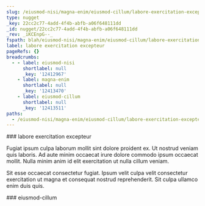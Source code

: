 ```yaml
---
slug: /eiusmod-nisi/magna-enim/eiusmod-cillum/labore-exercitation-excepteur
type: nugget
_key: 22cc2c77-4add-4f4b-abfb-a06f648111dd
_id: nugget/22cc2c77-4add-4f4b-abfb-a06f648111dd
_rev: _iKCEnpG--_
fspath: blah/eiusmod-nisi/magna-enim/eiusmod-cillum/labore-exercitation-excepteur.md
label: labore exercitation excepteur
pageRefs: {}
breadcrumbs:
  - - label: eiusmod-nisi
      shortlabel: null
      _key: '12412967'
    - label: magna-enim
      shortlabel: null
      _key: '12413470'
    - label: eiusmod-cillum
      shortlabel: null
      _key: '12413511'
paths:
  - /eiusmod-nisi/magna-enim/eiusmod-cillum/labore-exercitation-excepteur
---
```


<NuggetArea>
<Nugget slug="/eiusmod-nisi/magna-enim/eiusmod-cillum/labore-exercitation-excepteur" type="nugget" _key="22cc2c77-4add-4f4b-abfb-a06f648111dd" _id="nugget/22cc2c77-4add-4f4b-abfb-a06f648111dd" _rev="_iKCEnpG--_" fspath="blah/eiusmod-nisi/magna-enim/eiusmod-cillum/labore-exercitation-excepteur.md" label="labore exercitation excepteur" paths="/eiusmod-nisi/magna-enim/eiusmod-cillum/labore-exercitation-excepteur">
<NuggetBody>
### labore exercitation excepteur

Fugiat ipsum culpa laborum mollit sint dolore proident ex. Ut nostrud veniam quis laboris. Ad aute minim occaecat irure dolore commodo ipsum occaecat mollit. Nulla minim anim id elit exercitation ut nulla cillum veniam.

Sit esse occaecat consectetur fugiat. Ipsum velit culpa velit consectetur exercitation ut magna et consequat nostrud reprehenderit. Sit culpa ullamco enim duis quis.

</NuggetBody>
<Breadcrumbs>
<Crumbs>
<Crumb _key="12412967" label="eiusmod-nisi" /><Crumb _key="12413470" label="magna-enim" /><Crumb _key="12413511" label="eiusmod-cillum" />
</Crumbs>
</Breadcrumbs>
</Nugget>

<NuggetsInbound>
</NuggetsInbound>
<NuggetsOutbound>
</NuggetsOutbound>
</NuggetArea>
<PassagesInbound>
<Passage direction="inbound" type="passage" _key="12413511" _id="passage/12413511" _rev="_iKCEnpC--_" label="eiusmod-cillum" passage="eiusmod-cillum" fspath="blah/eiusmod-nisi/magna-enim/eiusmod-cillum" paths="/eiusmod-nisi/magna-enim/eiusmod-cillum" slug="/eiusmod-nisi/magna-enim/eiusmod-cillum">
<NuggetBody>
### eiusmod-cillum

</NuggetBody>
<Breadcrumbs>
<Crumbs>
<Crumb _key="12412967" label="eiusmod-nisi" /><Crumb _key="12413470" label="magna-enim" />
</Crumbs>
</Breadcrumbs>
</Passage>

</PassagesInbound>
<PassagesOutbound>
</PassagesOutbound>